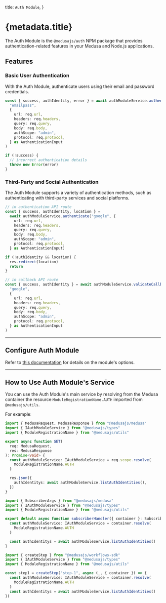 
  title: `Auth Module`,
}

# {metadata.title}

The Auth Module is the `@medusajs/auth` NPM package that provides authentication-related features in your Medusa and Node.js applications.

## Features

### Basic User Authentication

With the Auth Module, authenticate users using their email and password credentials.

```ts
const { success, authIdentity, error } = await authModuleService.authenticate(
  "emailpass",
  {
    url: req.url,
    headers: req.headers,
    query: req.query,
    body: req.body,
    authScope: "admin",
    protocol: req.protocol,
  } as AuthenticationInput
)

if (!success) {
  // incorrect authentication details
  throw new Error(error)
}
```

### Third-Party and Social Authentication

The Auth Module supports a variety of authentication methods, such as authenticating with third-party services and social platforms.

```ts
// in authentication API route
const { success, authIdentity, location } =
  await authModuleService.authenticate("google", {
    url: req.url,
    headers: req.headers,
    query: req.query,
    body: req.body,
    authScope: "admin",
    protocol: req.protocol,
  } as AuthenticationInput)

if (!authIdentity && location) {
  res.redirect(location)
  return
}

// in callback API route
const { success, authIdentity } = await authModuleService.validateCallback(
  "google",
  {
    url: req.url,
    headers: req.headers,
    query: req.query,
    body: req.body,
    authScope: "admin",
    protocol: req.protocol,
  } as AuthenticationInput
)
```

---

## Configure Auth Module

Refer to [this documentation](./module-options/page.mdx) for details on the module's options.

---

## How to Use Auth Module's Service

You can use the Auth Module's main service by resolving from the Medusa container the resource `ModuleRegistrationName.AUTH` imported from `@medusajs/utils`.

For example:

<CodeTabs groupId="resource-type">
  <CodeTab label="API Route" value="api-route">

```ts title="src/api/store/custom/route.ts"
import { MedusaRequest, MedusaResponse } from "@medusajs/medusa"
import { IAuthModuleService } from "@medusajs/types"
import { ModuleRegistrationName } from "@medusajs/utils"

export async function GET(
  req: MedusaRequest,
  res: MedusaResponse
): Promise<void> {
  const authModuleService: IAuthModuleService = req.scope.resolve(
    ModuleRegistrationName.AUTH
  )

  res.json({
    authIdentitys: await authModuleService.listAuthIdentities(),
  })
}
```

  </CodeTab>
  <CodeTab label="Subscriber" value="subscribers">

```ts title="src/subscribers/custom-handler.ts"
import { SubscriberArgs } from "@medusajs/medusa"
import { IAuthModuleService } from "@medusajs/types"
import { ModuleRegistrationName } from "@medusajs/utils"

export default async function subscriberHandler({ container }: SubscriberArgs) {
  const authModuleService: IAuthModuleService = container.resolve(
    ModuleRegistrationName.AUTH
  )

  const authIdentitys = await authModuleService.listAuthIdentities()
}
```

  </CodeTab>
  <CodeTab label="Workflow Step" value="workflow-step">

```ts title="src/workflows/hello-world/step1.ts"
import { createStep } from "@medusajs/workflows-sdk"
import { IAuthModuleService } from "@medusajs/types"
import { ModuleRegistrationName } from "@medusajs/utils"

const step1 = createStep("step-1", async (_, { container }) => {
  const authModuleService: IAuthModuleService = container.resolve(
    ModuleRegistrationName.AUTH
  )
  const authIdentitys = await authModuleService.listAuthIdentities()
})
```

  </CodeTab>
</CodeTabs>
